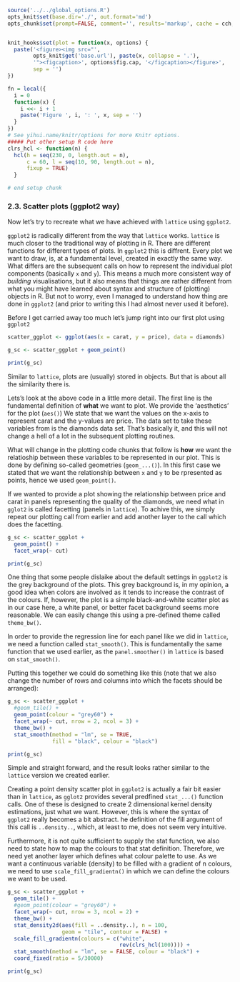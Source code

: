```r
source('../../global_options.R')
opts_knit$set(base.dir='./', out.format='md')
opts_chunk$set(prompt=FALSE, comment='', results='markup', cache = cch, cache.path = '../../book_cache/', fig.path = '../../book_figures/', fig.align = 'center')


knit_hooks$set(plot = function(x, options) {
  paste('<figure><img src="',
        opts_knit$get('base.url'), paste(x, collapse = '.'),
        '"><figcaption>', options$fig.cap, '</figcaption></figure>',
        sep = '')
})

fn = local({
  i = 0
  function(x) {
    i <<- i + 1
    paste('Figure ', i, ': ', x, sep = '')
  }
})
# See yihui.name/knitr/options for more Knitr options.
##### Put other setup R code here
clrs_hcl <- function(n) {
  hcl(h = seq(230, 0, length.out = n), 
      c = 60, l = seq(10, 90, length.out = n), 
      fixup = TRUE)
  }

# end setup chunk
```

### 2.3. Scatter plots (ggplot2 way)

Now let's try to recreate what we have achieved with ```lattice``` using ```ggplot2```.

```ggplot2``` is radically different from the way that ```lattice``` works. ```lattice``` is much closer to the traditional way of plotting in R. There are different functions for different types of plots. In ```ggplot2``` this is diffrent. Every plot we want to draw, is, at a fundamental level, created in exactly the same way. What differs are the subsequent calls on how to represent the individual plot components (basically ```x``` and ```y```). This means a much more consistent way of *building* visualisations, but it also means that things are rather different from what you might have learned about syntax and structure of (plotting) objects in R. But not to worry, even I managed to understand how thing are done in ```ggplot2``` (and prior to writing this I had almost never used it before).

Before I get carried away too much let's jump right into our first plot using ```ggplot2```

```r
scatter_ggplot <- ggplot(aes(x = carat, y = price), data = diamonds)

g_sc <- scatter_ggplot + geom_point()

print(g_sc)
```

Similar to ```lattice```, plots are (usually) stored in objects. But that is about all the similarity there is.

Lets's look at the above code in a little more detail. The first line is the fundamental definition of **what** we want to plot. We provide the 'aesthetics' for the plot (```aes()```) We state that we want the values on the x-axis to represent carat and the y-values are price. The data set to take these variables from is the diamonds data set. That's basically it, and this will not change a hell of a lot in the subsequent plotting routines.

What will change in the plotting code chunks that follow is **how** we want the relatioship between these variables to be represented in our plot. This is done by defining so-called geometries (```geom_...()```). In this first case we stated that we want the relationship between ```x``` and ```y``` to be rpresented as points, hence we used ```geom_point()```.

If we wanted to provide a plot showing the relationship between price and carat in panels representing the quality of the diamonds, we need what in ```gglot2``` is called facetting (panels in ```lattice```). To achive this, we simply repeat our plotting call from earlier and add another layer to the call which does the facetting.

```r
g_sc <- scatter_ggplot + 
  geom_point() +
  facet_wrap(~ cut)

print(g_sc)
```

One thing that some people dislaike about the default settings in ```ggplot2``` is the grey background of the plots. This grey background is, in my opinion, a good idea when colors are involved as it tends to increase the contrast of the colours. If, however, the plot is a simple black-and-white scatter plot as in our case here, a white panel, or better facet background seems more reasonable. We can easily change this using a pre-defined theme called ```theme_bw()```.

In order to provide the regression line for each panel like we did in ```lattice```, we need a function called ```stat_smooth()```. This is fundamentally the same function that we used earlier, as the ```panel.smoother()``` in ```lattice``` is based on ```stat_smooth()```.

Putting this together we could do something like this (note that we also change the number of rows and columns into which the facets should be arranged):

```r
g_sc <- scatter_ggplot + 
  #geom_tile() +
  geom_point(colour = "grey60") +
  facet_wrap(~ cut, nrow = 2, ncol = 3) +
  theme_bw() +
  stat_smooth(method = "lm", se = TRUE, 
              fill = "black", colour = "black")

print(g_sc)
```

Simple and straight forward, and the result looks rather similar to the ```lattice``` version we created earlier.

Creating a point density scatter plot in ```ggplot2``` is actually a fair bit easier than in ```lattice```, as ```gglot2``` provides several predfined ```stat_...()``` function calls. One of these is designed to create 2 dimensional kernel density estimations, just what we want. However, this is where the syntax of ```ggplot2``` really becomes a bit abstract. he definition of the fill argument of this call is ```..density..```, which, at least to me, does not seem very intuitive. 

Furthermore, it is not quite sufficient to supply the stat function, we also need to state how to map the colours to that stat definition. Therefore, we need yet another layer which defines what colour palette to use. As we want a continuous variable (density) to be filled with a gradient of n colours, we need to use ```scale_fill_gradientn()``` in which we can define the colours we want to be used.

```r
g_sc <- scatter_ggplot + 
  geom_tile() +
  #geom_point(colour = "grey60") +
  facet_wrap(~ cut, nrow = 3, ncol = 2) +
  theme_bw() +
  stat_density2d(aes(fill = ..density..), n = 100,
                 geom = "tile", contour = FALSE) +
  scale_fill_gradientn(colours = c("white",
                                   rev(clrs_hcl(100)))) +
  stat_smooth(method = "lm", se = FALSE, colour = "black") +
  coord_fixed(ratio = 5/30000)

print(g_sc)
```

